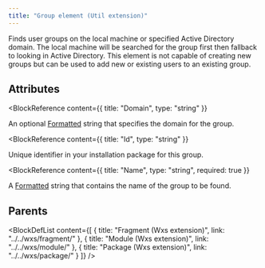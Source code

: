 ```yaml
---
title: "Group element (Util extension)"
---
```



Finds user groups on the local machine or specified Active Directory domain. The local machine will be
 searched for the group first then fallback to looking in Active Directory. This element is not capable
 of creating new groups but can be used to add new or existing users to an existing group.


## Attributes

<BlockWrapper>

  <BlockReference
    content={{
      title: "Domain",
      type: "string"
    }}
  >
  An optional [Formatted](https://learn.microsoft.com/en-us/windows/win32/msi/formatted) string that specifies the domain for the group.
  </BlockReference>

  <BlockReference
    content={{
      title: "Id",
      type: "string"
    }}
  >
  Unique identifier in your installation package for this group.
  </BlockReference>

  <BlockReference
    content={{
      title: "Name",
      type: "string",
      required: true
    }}
  >
  A [Formatted](https://learn.microsoft.com/en-us/windows/win32/msi/formatted) string that contains the name of the group to be found.
  </BlockReference>

</BlockWrapper>


## Parents

<BlockDefList content={[
    {
      title: "Fragment (Wxs extension)",
      link: "../../wxs/fragment/"
    },
    {
      title: "Module (Wxs extension)",
      link: "../../wxs/module/"
    },
    {
      title: "Package (Wxs extension)",
      link: "../../wxs/package/"
    }
  ]}
/>